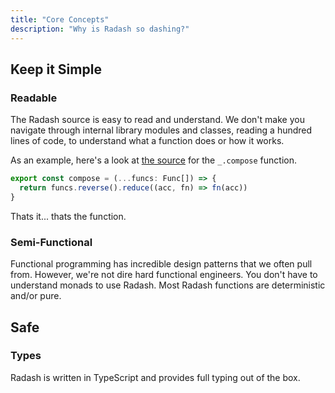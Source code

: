 ```yaml
---
title: "Core Concepts"
description: "Why is Radash so dashing?"
---
```


## Keep it Simple

### Readable

The Radash source is easy to read and understand. We don't make you navigate through internal library modules and classes, reading a hundred lines of code, to understand what a function does or how it works.  

As an example, here's a look at [the source](https://github.com/rayepps/radash/blob/master/src/curry.ts#L11-L13) for the `_.compose` function.

```ts
export const compose = (...funcs: Func[]) => {
  return funcs.reverse().reduce((acc, fn) => fn(acc))
}
```

Thats it... thats the function.

### Semi-Functional

Functional programming has incredible design patterns that we often pull from. However, we're not dire hard functional engineers. You don't have to understand monads to use Radash. Most Radash functions are deterministic and/or pure.

## Safe

### Types

Radash is written in TypeScript and provides full typing out of the box.

